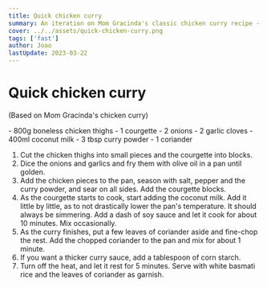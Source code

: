 ```yaml
---
title: Quick chicken curry
summary: An iteration on Mom Gracinda's classic chicken curry recipe - this dish is quick, easy to cook and very tasty.
cover: ../../assets/quick-chicken-curry.png
tags: ['fast']
author: Joao
lastUpdate: 2023-03-22
---
```



# Quick chicken curry

(Based on Mom Gracinda's chicken curry)

<Ingredients>
- 800g boneless chicken thighs
- 1 courgette
- 2 onions
- 2 garlic cloves
- 400ml coconut milk
- 3 tbsp curry powder
- 1 coriander
</Ingredients>

1. Cut the chicken thighs into small pieces and the courgette into blocks.
2. Dice the onions and garlics and fry them with olive oil in a pan until golden.
3. Add the chicken pieces to the pan, season with salt, pepper and the curry powder, and sear on all sides. Add the courgette blocks.
4. As the courgette starts to cook, start adding the coconut milk. Add it little by little, as to not drastically lower the pan's temperature. It should always be simmering. Add a dash of soy sauce and let it cook for about 10 minutes. Mix occasionally.
5. As the curry finishes, put a few leaves of coriander aside and fine-chop the rest. Add the chopped coriander to the pan and mix for about 1 minute.
6. If you want a thicker curry sauce, add a tablespoon of corn starch.
7. Turn off the heat, and let it rest for 5 minutes. Serve with white basmati rice and the leaves of coriander as garnish.
